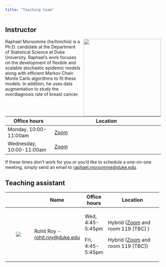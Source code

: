 ```yaml
---
title: "Teaching team"
---
```


## Instructor

![](images/team/raphael.jpg){fig-alt="Headshot of Dr. Raphael Morsomme" style="float:right;padding: 0 0 0 10px;" width="250"}

Raphael Morsomme (he/him/his) is a Ph.D. candidate at the Department of Statistical Science at Duke University. Raphael's work focuses on the development of flexible and scalable stochastic epidemic models along with efficient Markov Chain Monte Carlo algorithms to fit these models. In addition, he uses data augmentation to study the overdiagnosis rate of breast cancer.

+--------------------------+--------------------------------------------------------------+
| Office hours             | Location                                                     |
+==========================+==============================================================+
| Monday, 10:00-11:00am    | [Zoom](https://duke.zoom.us/j/92450195802 "Zoom meeting id") |
+--------------------------+--------------------------------------------------------------+
| Wednesday, 10:00-11:00am | [Zoom](https://duke.zoom.us/j/92450195802 "Zoom meeting id") |
+--------------------------+--------------------------------------------------------------+

If these times don't work for you or you'd like to schedule a one-on-one meeting, simply send an email to [raphael.morsomme\@duke.edu](mailto:raphael.morsomme@duke.edu "email").

## Teaching assistant

+-----------------------------------------------+--------------------------------------------------------------+------------------+---------------------------------------------------------------------------------------------+
|                                               | Name                                                         | Office hours     | Location                                                                                    |
+:=============================================:+==============================================================+==================+=============================================================================================+
| [![](images/team/Rohit.jpg)](headshot of Roy) | Rohit Roy - [rohit.roy\@duke.edu](mailto:rohit.roy@duke.edu) | Wed, 4:45-5:45pm | Hybrid ([Zoom](https://duke.zoom.us/j/94886817431 "Zoom meeting id") and room 119 \[TBC\] ) |
|                                               |                                                              |                  |                                                                                             |
|                                               |                                                              | Fri, 4:45-5:45pm | Hybrid ([Zoom](https://duke.zoom.us/j/94886817431 "Zoom meeting id") and room 119 \[TBC\])  |
+-----------------------------------------------+--------------------------------------------------------------+------------------+---------------------------------------------------------------------------------------------+
